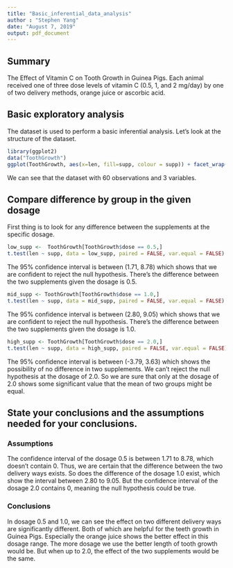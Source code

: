 ```yaml
---
title: "Basic_inferential_data_analysis"
author : "Stephen Yang"
date: "August 7, 2019"
output: pdf_document
---
```


## Summary
The Effect of Vitamin C on Tooth Growth in Guinea Pigs.
Each animal received one of three dose levels of vitamin C (0.5, 1, and 2 mg/day) by one of two delivery methods, orange juice or ascorbic acid.

## Basic exploratory analysis
The dataset is used to perform a basic inferential analysis.
Let's look at the structure of the dataset.
```r
library(ggplot2)
data("ToothGrowth")
ggplot(ToothGrowth, aes(x=len, fill=supp, colour = supp)) + facet_wrap(~supp) + geom_histogram(binwidth = 0.8)

```
We can see that the dataset with 60 observations and 3 variables.

## Compare difference by group in the given dosage
First thing is to look for any difference between the supplements at the specific dosage.
```r
low_supp <-  ToothGrowth[ToothGrowth$dose == 0.5,]
t.test(len ~ supp, data = low_supp, paired = FALSE, var.equal = FALSE)
```
The 95% confidence interval is between (1.71, 8.78) which shows that we are confident to reject the null hypothesis. There's the difference between the two supplements given the dosage is 0.5.
```r
mid_supp <- ToothGrowth[ToothGrowth$dose == 1.0,]
t.test(len ~ supp, data = mid_supp, paired = FALSE, var.equal = FALSE)
```
The 95% confidence interval is between (2.80, 9.05) which shows that we are confident to reject the null hypothesis. There's the difference between the two supplements given the dosage is 1.0.
```r
high_supp <- ToothGrowth[ToothGrowth$dose == 2.0,]
t.test(len ~ supp, data = high_supp, paired = FALSE, var.equal = FALSE)
```
The 95% confidence interval is between (-3.79, 3.63) which shows the possibility of no difference in two supplements. We can't reject the null hypothesis at the dosage of 2.0.
So we are sure that only at the dosage of 2.0 shows some significant value that the mean of two groups might be equal.

## State your conclusions and the assumptions needed for your conclusions.
### Assumptions
The confidence interval of the dosage 0.5 is between 1.71 to 8.78, which doesn't contain 0. Thus, we are certain that the difference between the two delivery ways exists.
So does the difference of the dosage 1.0 exist, which show the interval between 2.80 to 9.05. But the confidence interval of the dosage 2.0 contains 0, meaning the null hypothesis could be true.

### Conclusions
In dosage 0.5 and 1.0, we can see the effect on two different delivery ways are significantly different. Both of which are helpful for the teeth growth in Guinea Pigs. Especially the orange juice shows the better effect in this dosage range. 
The more dosage we use the better length of tooth growth would be. 
But when up to 2.0, the effect of the two supplements would be the same.